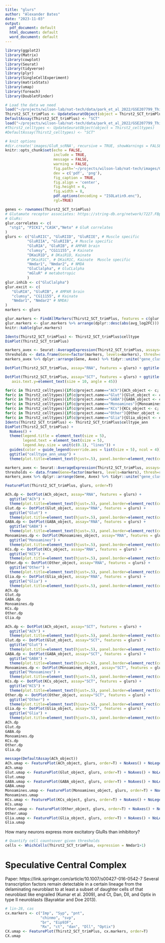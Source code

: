 ```yaml
---
title: "glurs"
author: "Alexander Bates"
date: "2023-11-03"
output:
  pdf_document: default
  html_document: default
  word_document: default
---
```


``` r
library(ggplot2)
library(Matrix)
library(cowplot)
library(Seurat)
library(tidyverse)
library(plyr)
library(SingleCellExperiment)
library(matrixStats)
library(umap)
library(foreach)
library(DoubletFinder)

# Load the data we need
load("~/projects/wilson-lab/nat-tech/data/park_et_al_2022/GSE207799_Thirst2_SCT_trimPlus.Robj")
Thirst2_SCT_trimPlus <- UpdateSeuratObject(object = Thirst2_SCT_trimPlus)
DefaultAssay(Thirst2_SCT_trimPlus) <- "SCT"
load("~/projects/wilson-lab/nat-tech/data/park_et_al_2022/GSE207799_Thirst2_celltypes.Robj")
#Thirst2_celltypes <- UpdateSeuratObject(object = Thirst2_celltypes)
#DefaultAssay(Thirst2_celltypes) <- "SCT"

# knit options
#dir.create('images/GluR_scRNA', recursive = TRUE, showWarnings = FALSE)
knitr::opts_chunk$set(echo = FALSE,
                      include = TRUE,
                      message = FALSE,
                      warning = FALSE,
                      fig.path='~/projects/wilson-lab/nat-tech/images/GluR_scRNA',
                      dev = c('pdf', 'png'),
                      fig_caption = TRUE,
                      fig.align = 'center',
                      fig.height = 6,
                      fig.width = 8,
                      pdf.options(encoding = "ISOLatin9.enc"),
                      rgl=TRUE)
```

```r
genes <- rownames(Thirst2_SCT_trimPlus)
# Glutamate receptor associates: https://string-db.org/network/7227.FBpp0076691
# GluRs:
glur.correlates <- c(
  "stg1", "PICK1","CASK","Neto" # GluR correlates
)
glurs <- c("GluRIIC", "GluRIID", "GluRIIE", # Muscle specific 
          "GluRIIA", "GluRIIB", # Muscle specific 
          "GluRIA", "GluRIB", # AMPAR brain
          "clumsy", "CG11155", # Kainate
          "DKaiR1D", # DKaiR1D, Kainate
          #"DKaiR1C", # DKaiR1C, Kainate  Muscle specific 
          "Nmdar1", "Nmdar2", # NMDA
          "GluClalpha", # GluCLalpha
          "mGluR" # metabotropic 
          )
glur.inhib <- c("GluClalpha")
glur.excit <- c(
   "GluRIA", "GluRIB", # AMPAR brain
   "clumsy", "CG11155", # Kainate
   "Nmdar1", "Nmdar2" # NMDA)
)
markers <- glurs
```

```r
glur.markers <- FindAllMarkers(Thirst2_SCT_trimPlus, features = c(glur.inhib,glur.excit), logfc.threshold = 0)
glur.markers <- glur.markers %>% arrange(dplyr::desc(abs(avg_log2FC)))
knitr::kable(glur.markers)
```

```r
Idents(Thirst2_SCT_trimPlus) <- Thirst2_SCT_trimPlus$celltype
DimPlot(Thirst2_SCT_trimPlus)
```

```r
markers_avex <- Seurat::AverageExpression(Thirst2_SCT_trimPlus, assays="RNA", features=markers)$RNA %>% as.data.frame() %>% rownames_to_column("Gene") %>% dplyr::mutate(Gene = as.character(Gene)) %>% gather(Clusters, Avex, -Gene)
thresholds <- data.frame(Gene=factor(markers, levels=markers), thresh=rep(1,length(markers)))
markers_avex %>% dplyr::arrange(Gene, Avex) %>% tidyr::unite("gene_clusters", Gene, Clusters, sep = "_", remove = FALSE) %>% dplyr::mutate(gene_clusters=factor(gene_clusters, levels=gene_clusters), Gene=factor(Gene, levels=markers)) %>% ggplot(aes(x=gene_clusters,y=Avex)) + geom_point(size=.2) + facet_wrap(~Gene, scales="free", nrow = 3) + theme(strip.text=element_text(face="italic")) + labs(x="Clusters", y="Average expression") + coord_cartesian(clip = "off") + geom_hline(data=thresholds, aes(yintercept=thresh), color="darkred") + theme(axis.ticks.x=element_blank(), axis.text.x=element_text(size = 5, angle = 45, hjust = 1))
```

```r
DotPlot(Thirst2_SCT_trimPlus, assay="RNA", features = glurs) + ggtitle("GluRs") + theme(plot.title=element_text(hjust=.5), panel.border=element_rect(colour="black", size=1))
```

```r
DotPlot(Thirst2_SCT_trimPlus, assay="SCT", features = glurs) + ggtitle("GluRs") + theme(plot.title=element_text(hjust=.5),                                                                        panel.border=element_rect(colour="black", size=1),
   axis.text.y=element_text(size = 10, angle = 45))
```

```r
for(c in Thirst2_celltypes){if(c@project.name=="ACh"){ACh_object <- c; Idents(ACh_object) <- ACh_object$celltype_ann}}
for(c in Thirst2_celltypes){if(c@project.name=="Glut"){Glut_object <- c; Idents(Glut_object) <- Glut_object$celltype_ann}}
for(c in Thirst2_celltypes){if(c@project.name=="GABA"){GABA_object <- c; Idents(GABA_object) <- GABA_object$celltype_ann}}
for(c in Thirst2_celltypes){if(c@project.name=="Monoamines"){Monoamines_object <- c; Idents(Monoamines_object) <- Monoamines_object$celltype_ann}}
for(c in Thirst2_celltypes){if(c@project.name=="KCs"){KCs_object <- c; Idents(KCs_object) <- KCs_object$celltype_ann}}
for(c in Thirst2_celltypes){if(c@project.name=="Other"){Other_object <- c; Idents(Other_object) <- Other_object$celltype_ann}}
for(c in Thirst2_celltypes){if(c@project.name=="Glia"){Glia_object <- c; Idents(Glia_object) <- Glia_object$celltype_ann}}
Idents(Thirst2_SCT_trimPlus) <- Thirst2_SCT_trimPlus$celltype_ann
DimPlot(Thirst2_SCT_trimPlus) + 
  NoAxes() + 
  theme(legend.title = element_text(size = 5), 
        legend.text = element_text(size = 5),
        legend.key.size = unit(c(0.1), "lines")) +
  guides(color = guide_legend(override.aes = list(size = 5), ncol = 4)) +
  ggtitle("celltype_ann_umap") + 
  theme(plot.title=element_text(hjust=.5), panel.border=element_rect(colour="black", size=2))
```

```r
markers_avex <- Seurat::AverageExpression(Thirst2_SCT_trimPlus, assays="RNA", features=markers)$RNA %>% as.data.frame() %>% rownames_to_column("Gene") %>% dplyr::mutate(Gene = as.character(Gene)) %>% gather(Clusters, Avex, -Gene)
thresholds <- data.frame(Gene=factor(markers, levels=markers), thresh=rep(1,length(markers)))
markers_avex %>% dplyr::arrange(Gene, Avex) %>% tidyr::unite("gene_clusters", Gene, Clusters, sep = "_", remove = FALSE) %>% dplyr::mutate(gene_clusters=factor(gene_clusters, levels=gene_clusters), Gene=factor(Gene, levels=markers)) %>% ggplot(aes(x=gene_clusters,y=Avex)) + geom_point(size=.2) + facet_wrap(~Gene, scales="free", nrow=3) + theme(strip.text=element_text(face="italic"), axis.ticks.x=element_blank(), axis.text.x = element_blank()) + labs(x="Clusters", y="Average expression") + coord_cartesian(clip = "off") + geom_hline(data=thresholds, aes(yintercept=thresh), color="darkred")
```

```r
FeaturePlot(Thirst2_SCT_trimPlus, glurs, order=T)
```

```r
ACh.dp <- DotPlot(ACh_object, assay="RNA", features = glurs) + 
  ggtitle("ACh") + 
  theme(plot.title=element_text(hjust=.5), panel.border=element_rect(colour="black", size=1), axis.text.y = element_text(color = "black", size = 5, angle = 45),  axis.text.x = element_text(color = "black", size = 5))
Glut.dp <- DotPlot(Glut_object, assay="RNA", features = glurs) + 
  ggtitle("Glut") + 
  theme(plot.title=element_text(hjust=.5), panel.border=element_rect(colour="black", size=1), axis.text.y = element_text(color = "black", size = 5, angle = 45),  axis.text.x = element_text(color = "black", size = 5))
GABA.dp <- DotPlot(GABA_object, assay="RNA", features = glurs) + 
  ggtitle("GABA") + 
  theme(plot.title=element_text(hjust=.5), panel.border=element_rect(colour="black", size=1), axis.text.y = element_text(color = "black", size = 5, angle = 45),  axis.text.x = element_text(color = "black", size = 5))
Monoamines.dp <- DotPlot(Monoamines_object, assay="RNA", features = glurs) + 
  ggtitle("Monoamines") + 
  theme(plot.title=element_text(hjust=.5), panel.border=element_rect(colour="black", size=1), axis.text.y = element_text(color = "black", size = 5, angle = 45),  axis.text.x = element_text(color = "black", size = 5))
KCs.dp <- DotPlot(KCs_object, assay="RNA", features = glurs) + 
  ggtitle("KCS") + 
  theme(plot.title=element_text(hjust=.5), panel.border=element_rect(colour="black", size=1), axis.text.y = element_text(color = "black", size = 5, angle = 45),  axis.text.x = element_text(color = "black", size = 5))
Other.dp <- DotPlot(Other_object, assay="RNA", features = glurs) + 
  ggtitle("Other") + 
  theme(plot.title=element_text(hjust=.5), panel.border=element_rect(colour="black", size=1), axis.text.y = element_text(color = "black", size = 5, angle = 45),  axis.text.x = element_text(color = "black", size = 5))
Glia.dp <- DotPlot(Glia_object, assay="RNA", features = glurs) + 
  ggtitle("Glia") + 
  theme(plot.title=element_text(hjust=.5), panel.border=element_rect(colour="black", size=1), axis.text.y = element_text(color = "black", size = 5, angle = 45),  axis.text.x = element_text(color = "black", size = 5))
ACh.dp
Glut.dp
GABA.dp
Monoamines.dp
KCs.dp
Other.dp
Glia.dp
```

```r
ACh.dp <- DotPlot(ACh_object, assay="SCT", features = glurs) + 
  ggtitle("ACh") + 
  theme(plot.title=element_text(hjust=.5), panel.border=element_rect(colour="black", size=1), axis.text.y = element_text(color = "black", size = 5, angle = 45),  axis.text.x = element_text(color = "black", size = 5))
Glut.dp <- DotPlot(Glut_object, assay="SCT", features = glurs) + 
  ggtitle("Glut") + 
  theme(plot.title=element_text(hjust=.5), panel.border=element_rect(colour="black", size=1), axis.text.y = element_text(color = "black", size = 5, angle = 45),  axis.text.x = element_text(color = "black", size = 5))
GABA.dp <- DotPlot(GABA_object, assay="SCT", features = glurs) + 
  ggtitle("GABA") + 
  theme(plot.title=element_text(hjust=.5), panel.border=element_rect(colour="black", size=1), axis.text.y = element_text(color = "black", size = 5, angle = 45),  axis.text.x = element_text(color = "black", size = 5))
Monoamines.dp <- DotPlot(Monoamines_object, assay="SCT", features = glurs) + 
  ggtitle("Monoamines") + 
  theme(plot.title=element_text(hjust=.5), panel.border=element_rect(colour="black", size=1), axis.text.y = element_text(color = "black", size = 5, angle = 45),  axis.text.x = element_text(color = "black", size = 5))
KCs.dp <- DotPlot(KCs_object, assay="SCT", features = glurs) + 
  ggtitle("KCS") + 
  theme(plot.title=element_text(hjust=.5), panel.border=element_rect(colour="black", size=1), axis.text.y = element_text(color = "black", size = 5, angle = 45),  axis.text.x = element_text(color = "black", size = 5))
Other.dp <- DotPlot(Other_object, assay="SCT", features = glurs) + 
  ggtitle("Other") + 
  theme(plot.title=element_text(hjust=.5), panel.border=element_rect(colour="black", size=1), axis.text.y = element_text(color = "black", size = 5, angle = 45),  axis.text.x = element_text(color = "black", size = 5))
Glia.dp <- DotPlot(Glia_object, assay="SCT", features = glurs) + 
  ggtitle("Glia") + 
  theme(plot.title=element_text(hjust=.5), panel.border=element_rect(colour="black", size=1), axis.text.y = element_text(color = "black", size = 5, angle = 45),  axis.text.x = element_text(color = "black", size = 5))
ACh.dp
Glut.dp
GABA.dp
Monoamines.dp
KCs.dp
Other.dp
Glia.dp
```

``` r
message(DefaultAssay(ACh_object))
ACh.umap <- FeaturePlot(ACh_object, glurs, order=T) + NoAxes() + NoLegend() + ggtitle("ACh") + theme(plot.title=element_text(hjust=.5), panel.border=element_rect(colour="black", size=2))
ACh.umap
Glut.umap <- FeaturePlot(Glut_object, glurs, order=T) + NoAxes() + NoLegend() + ggtitle("Glut") + theme(plot.title=element_text(hjust=.5), panel.border=element_rect(colour="black", size=2))
Glut.umap
GABA.umap <- FeaturePlot(GABA_object, glurs, order=T) + NoAxes() + NoLegend() + ggtitle("GABA") + theme(plot.title=element_text(hjust=.5), panel.border=element_rect(colour="black", size=2))
GABA.umap
Monoamines.umap <- FeaturePlot(Monoamines_object, glurs, order=T) + NoAxes() + NoLegend() + ggtitle("Monoamines") + theme(plot.title=element_text(hjust=.5), panel.border=element_rect(colour="black", size=2))
Monoamines.umap
KCs.umap <- FeaturePlot(KCs_object, glurs, order=T) + NoAxes() + NoLegend() + ggtitle("KCs") + theme(plot.title=element_text(hjust=.5), panel.border=element_rect(colour="black", size=2))
KCs.umap
Other.umap <- FeaturePlot(Other_object, glurs, order=T) + NoAxes() + NoLegend() + ggtitle("Other") + theme(plot.title=element_text(hjust=.5), panel.border=element_rect(colour="black", size=2))
Other.umap
Glia.umap <- FeaturePlot(Glia_object, glurs, order=T) + NoAxes() + NoLegend() + ggtitle("Glia") + theme(plot.title=element_text(hjust=.5), panel.border=element_rect(colour="black", size=2))
Glia.umap
```

How many neurons express more excitatory GluRs than inhibitory?

```r
# Quantify cell countsover given thresholds
cells <- WhichCells(Thirst2_SCT_trimPlus, expression = Nmdar1>1)
```

# Speculative Central Complex

Paper: https://link.springer.com/article/10.1007/s00427-016-0542-7
Several transcription factors remain detectable in a certain lineage from the delaminating neuroblast to at least a subset of daughter cells of that neuroblast 
like engrailed (Kumar et al. 2009), and Ct, Dan, Dll, and Optix in type II neuroblasts (Bayraktar and Doe 2013).

```r
# lin-28, cas
cx.markers <- c("Imp", "Syp", "pnt",
                "chinmo", "svp", 
                "br", "Eip93F",
                "Rx", "ct", "dan", "Dll", "Optix")
CX.umap <- FeaturePlot(Thirst2_SCT_trimPlus, cx.markers, order=T) 
CX.umap
```
